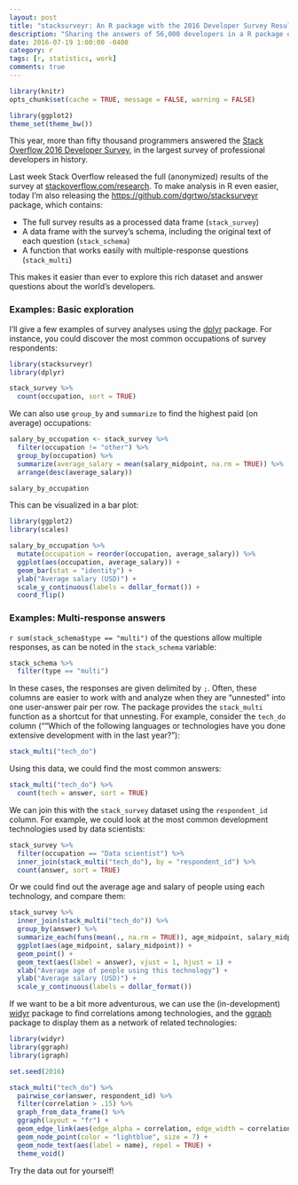 ```yaml
---
layout: post
title: "stacksurveyr: An R package with the 2016 Developer Survey Results"
description: "Sharing the answers of 56,000 developers in a R package easily suited for analysis"
date: 2016-07-19 1:00:00 -0400
category: r
tags: [r, statistics, work]
comments: true
---
```


```r
library(knitr)
opts_chunk$set(cache = TRUE, message = FALSE, warning = FALSE)

library(ggplot2)
theme_set(theme_bw())
```

This year, more than fifty thousand programmers answered the [Stack Overflow 2016 Developer Survey](http://stackoverflow.com/research/developer-survey-2016), in the largest survey of professional developers in history.

Last week Stack Overflow released the full (anonymized) results of the survey at [stackoverflow.com/research](http://stackoverflow.com/research). To make analysis in R even easier, today I'm also releasing the [https://github.com/dgrtwo/stacksurveyr](stacksurveyr) package, which contains:

* The full survey results as a processed data frame (`stack_survey`)
* A data frame with the survey's schema, including the original text of each question (`stack_schema`)
* A function that works easily with multiple-response questions (`stack_multi`)

This makes it easier than ever to explore this rich dataset and answer questions about the world's developers.

### Examples: Basic exploration

I'll give a few examples of survey analyses using the [dplyr](https://github.com/hadley/dplyr) package. For instance, you could discover the most common occupations of survey respondents:

```r
library(stacksurveyr)
library(dplyr)

stack_survey %>%
  count(occupation, sort = TRUE)
```

We can also use `group_by` and `summarize` to find the highest paid (on average) occupations:

```r
salary_by_occupation <- stack_survey %>%
  filter(occupation != "other") %>%
  group_by(occupation) %>%
  summarize(average_salary = mean(salary_midpoint, na.rm = TRUE)) %>%
  arrange(desc(average_salary))

salary_by_occupation
```

This can be visualized in a bar plot:

```r
library(ggplot2)
library(scales)

salary_by_occupation %>%
  mutate(occupation = reorder(occupation, average_salary)) %>%
  ggplot(aes(occupation, average_salary)) +
  geom_bar(stat = "identity") +
  ylab("Average salary (USD)") +
  scale_y_continuous(labels = dollar_format()) +
  coord_flip()
```

### Examples: Multi-response answers

`r sum(stack_schema$type == "multi")` of the questions allow multiple responses, as can be noted in the `stack_schema` variable:

```r
stack_schema %>%
  filter(type == "multi")
```

In these cases, the responses are given delimited by `; `. Often, these columns are easier to work with and analyze when they are "unnested" into one user-answer pair per row. The package provides the `stack_multi` function as a shortcut for that unnesting. For example, consider the `tech_do` column (""Which of the following languages or technologies have you done extensive development with in the last year?"):  

```r
stack_multi("tech_do")
```

Using this data, we could find the most common answers:

```r
stack_multi("tech_do") %>%
  count(tech = answer, sort = TRUE)
```

We can join this with the `stack_survey` dataset using the `respondent_id` column. For example, we could look at the most common development technologies used by data scientists:

```r
stack_survey %>%
  filter(occupation == "Data scientist") %>%
  inner_join(stack_multi("tech_do"), by = "respondent_id") %>%
  count(answer, sort = TRUE)
```

Or we could find out the average age and salary of people using each technology, and compare them:

```r
stack_survey %>%
  inner_join(stack_multi("tech_do")) %>%
  group_by(answer) %>%
  summarize_each(funs(mean(., na.rm = TRUE)), age_midpoint, salary_midpoint) %>%
  ggplot(aes(age_midpoint, salary_midpoint)) +
  geom_point() +
  geom_text(aes(label = answer), vjust = 1, hjust = 1) +
  xlab("Average age of people using this technology") +
  ylab("Average salary (USD)") +
  scale_y_continuous(labels = dollar_format())
```

If we want to be a bit more adventurous, we can use the (in-development) [widyr](https://github.com/dgrtwo/widyr) package to find correlations among technologies, and the [ggraph](https://github.com/thomasp85/ggraph) package to display them as a network of related technologies:

```r
library(widyr)
library(ggraph)
library(igraph)

set.seed(2016)

stack_multi("tech_do") %>%
  pairwise_cor(answer, respondent_id) %>%
  filter(correlation > .15) %>%
  graph_from_data_frame() %>%
  ggraph(layout = "fr") +
  geom_edge_link(aes(edge_alpha = correlation, edge_width = correlation)) +
  geom_node_point(color = "lightblue", size = 7) +
  geom_node_text(aes(label = name), repel = TRUE) +
  theme_void()
```

Try the data out for yourself!
